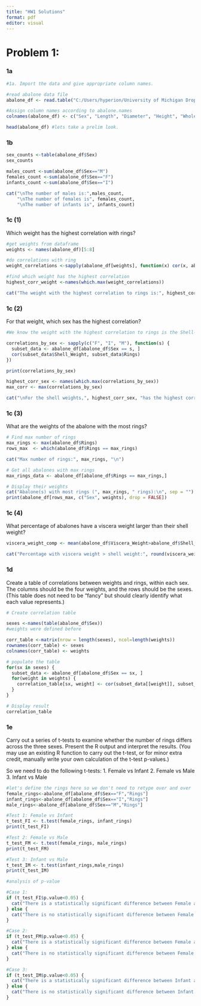 ```yaml
---
title: "HW1 Solutions"
format: pdf
editor: visual
---
```


# Problem 1:

### 1a

```r
#1a. Import the data and give appropriate column names.

#read abalone data file
abalone_df <- read.table("C:/Users/hyperion/University of Michigan Dropbox/Deepan Islam/Fall 2025/506 R programming/abalone/abalone.data",sep=',', header=FALSE)

#Assign column names according to abalone.names
colnames(abalone_df) <- c("Sex", "Length", "Diameter", "Height", "Whole_Weight", "Shucked_Weight", "Viscera_Weight", "Shell_Weight", "Rings")

head(abalone_df) #lets take a prelim look. 

```

### 1b

```r
sex_counts <-table(abalone_df$Sex)
sex_counts

males_count <-sum(abalone_df$Sex=="M")
females_count <-sum(abalone_df$Sex=="F")
infants_count <-sum(abalone_df$Sex=="I")

cat("\nThe number of males is:",males_count, 
    "\nThe number of females is", females_count, 
    "\nThe number of infants is", infants_count)

```

### 1c (1)

Which weight has the highest correlation with rings?

```r
#get weights from dataframe
weights <- names(abalone_df)[5:8]

#do correlations with ring
weight_correlations <-sapply(abalone_df[weights], function(x) cor(x, abalone_df$Rings))

#find which weight has the highest correlation
highest_corr_weight <-names(which.max(weight_correlations))

cat("The weight with the highest correlation to rings is:", highest_corr_weight, "and the correlation value is:",max(weight_correlations))

```

### 1c (2)

For that weight, which sex has the highest correlation?

```r

#We know the weight with the highest correlation to rings is the Shell-Weight. 

correlations_by_sex <- sapply(c("F", "I", "M"), function(s) {
  subset_data <- abalone_df[abalone_df$Sex == s, ]
  cor(subset_data$Shell_Weight, subset_data$Rings)
})

print(correlations_by_sex)

highest_corr_sex <- names(which.max(correlations_by_sex))
max_corr <- max(correlations_by_sex)

cat("\nFor the shell weights,", highest_corr_sex, "has the highest correlation to rings with a value of ", max_corr)
```

### 1c (3)

What are the weights of the abalone with the most rings?

```r

# Find max number of rings
max_rings <- max(abalone_df$Rings)
rows_max  <- which(abalone_df$Rings == max_rings)

cat("Max number of rings:", max_rings, "\n")

# Get all abalones with max rings
max_rings_data <- abalone_df[abalone_df$Rings == max_rings,]

# Display their weights
cat("Abalone(s) with most rings (", max_rings, " rings):\n", sep = "")
print(abalone_df[rows_max, c("Sex", weights), drop = FALSE])


```

### 1c (4)

What percentage of abalones have a viscera weight larger than their shell weight?

```r
viscera_weight_comp <- mean(abalone_df$Viscera_Weight>abalone_df$Shell_Weight)*100

cat("Percentage with viscera weight > shell weight:", round(viscera_weight_comp, 3), "%")

```

### 1d

Create a table of correlations between weights and rings, within each sex. The columns should be the four weights, and the rows should be the sexes. (This table does not need to be “fancy” but should clearly identify what each value represents.)

```r

# Create correlation table

sexes <-names(table(abalone_df$Sex))
#weights were defined before

corr_table <-matrix(nrow = length(sexes), ncol=length(weights)) 
rownames(corr_table) <- sexes
colnames(corr_table) <- weights

# populate the table
for(sx in sexes) {
  subset_data <- abalone_df[abalone_df$Sex == sx, ]
  for(weight in weights) {
    correlation_table[sx, weight] <- cor(subset_data[[weight]], subset_data$Rings)
  }
}

# Display result
correlation_table


```

### 1e

Carry out a series of t-tests to examine whether the number of rings differs across the three sexes. Present the R output and interpret the results. (You may use an existing R function to carry out the t-test, or for minor extra credit, manually write your own calculation of the t-test p-values.)

So we need to do the following t-tests: 
1. Female vs Infant 
2. Female vs Male
3. Infant vs Male 

```r
#let's define the rings here so we don't need to retype over and over
female_rings<-abalone_df[abalone_df$Sex=="F","Rings"]
infant_rings<-abalone_df[abalone_df$Sex=="I","Rings"]
male_rings<-abalone_df[abalone_df$Sex=="M","Rings"]

#Test 1: Female vs Infant
t_test_FI <- t.test(female_rings, infant_rings)
print(t_test_FI)

#Test 2: Female vs Male
t_test_FM <- t.test(female_rings, male_rings)
print(t_test_FM)

#Test 3: Infant vs Male
t_test_IM <- t.test(infant_rings,male_rings)
print(t_test_IM)

#analysis of p-value

#Case 1: 
if (t_test_FI$p.value<0.05) {
  cat("There is a statistically significant difference between Female and Infant ring counts.\n")
} else {
  cat("There is no statistically significant difference between Female and Infant ring counts")
}

#Case 2: 
if (t_test_FM$p.value<0.05) {
  cat("There is a statistically significant difference between Female and Male ring counts\n")
} else {
  cat("There is no statistically significant difference between Female and Male ring counts.")
}

#Case 3:
if (t_test_IM$p.value<0.05) {
  cat("There is a statistically significant difference between Infant and Male ring counts.\n")
} else {
  cat("There is no statistically significant difference between Infant and Male ring counts.")
}
```
